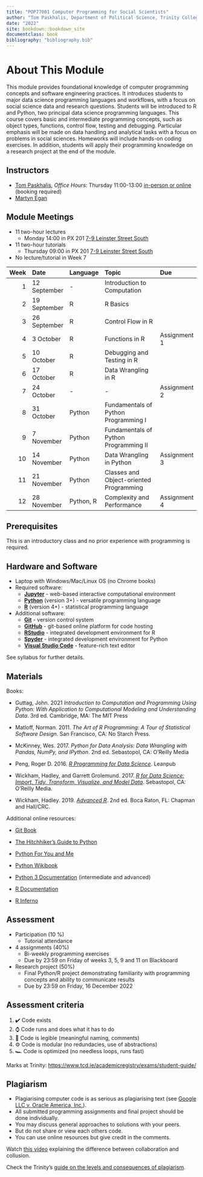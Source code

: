 ```yaml
---
title: "POP77001 Computer Programming for Social Scientists"
author: "Tom Paskhalis, Department of Political Science, Trinity College Dublin"
date: "2022"
site: bookdown::bookdown_site
documentclass: book
bibliography: "bibliography.bib"
---
```


# About This Module {-}

This module provides foundational knowledge of computer programming concepts and software engineering practices. It introduces students to major data science programming languages and workflows, with a focus on social science data and research questions. Students will be introduced to R and Python, two principal data science programming languages. This course covers basic and intermediate programming concepts, such as object types, functions, control flow, testing and debugging. Particular emphasis will be made on data handling and analytical tasks with a focus on problems in social sciences. Homeworks will include hands-on coding exercises. In addition, students will apply their programming knowledge on a research project at the end of the module.

## Instructors {-}

- [Tom Paskhalis](mailto:tom.paskhalis@tcd.ie), *Office Hours*: Thursday 11:00-13:00  [in-person or online](https://outlook.office365.com/owa/calendar/TomPaskhalis@TCDUD.onmicrosoft.com/bookings/) (booking required)
- [Martyn Egan](mailto:eganm9@tcd.ie)

## Module Meetings {-}

- 11 two-hour lectures
    - Monday 14:00 in PX 201 [7-9 Leinster Street South](https://www.tcd.ie/Maps/map.php?b=255)
- 11 two-hour tutorials
    - Thursday 09:00 in PX 201 [7-9 Leinster Street South](https://www.tcd.ie/Maps/map.php?b=255)
- No lecture/tutorial in Week 7

|   Week | Date         | Language   | Topic                                   | Due          |
|-------:|:-------------|:-----------|:----------------------------------------|:-------------|
|      1 | 12 September | -          | Introduction to Computation             |              |
|      2 | 19 September | R          | R Basics                                |              |
|      3 | 26 September | R          | Control Flow in R                       |              |
|      4 | 3 October    | R          | Functions in R                          | Assignment 1 |
|      5 | 10 October   | R          | Debugging and Testing in R              |              |
|      6 | 17 October   | R          | Data Wrangling in R                     |              |
|      7 | 24 October   | -          | -                                       | Assignment 2 |
|      8 | 31 October   | Python     | Fundamentals of Python Programming I    |              |
|      9 | 7 November   | Python     | Fundamentals of Python Programming II   |              |
|     10 | 14 November  | Python     | Data Wrangling in Python                | Assignment 3 |
|     11 | 21 November  | Python     | Classes and Object-oriented Programming |              |
|     12 | 28 November  | Python, R  | Complexity and Performance              | Assignment 4 |

## Prerequisites {-}

This is an introductory class and no prior experience with programming is required.

## Hardware and Software {-}

- Laptop with Windows/Mac/Linux OS (no Chrome books)
- Required software:
    - [**Jupyter**](https://jupyter.org/) - web-based interactive computational environment
    - [**Python**](https://www.python.org/) (version 3+) - versatile programming language
    - [**R**](https://cran.r-project.org/) (version 4+) - statistical programming language
- Additional software:
    - [**Git**](https://git-scm.com/) - version control system
    - [**GitHub**](https://github.com/) - git-based online platform for code hosting
    - [**RStudio**](https://www.rstudio.com/) - integrated development environment for R
    - [**Spyder**](https://www.spyder-ide.org/) - integrated development environment for Python
    - [**Visual Studio Code**](https://code.visualstudio.com/) - feature-rich text editor

See syllabus for further details.

## Materials {-}

Books:

- Guttag, John. 2021 *Introduction to Computation and Programming Using Python: With Application to Computational Modeling and Understanding Data*. 3rd ed. Cambridge, MA: The MIT Press

- Matloff, Norman. 2011. *The Art of R Programming: A Tour of Statistical Software Design*. San Francisco, CA: No Starch Press.

- McKinney, Wes. 2017. *Python for Data Analysis: Data Wrangling with Pandas, NumPy, and IPython*. 2nd ed. Sebastopol, CA: O'Reilly Media

- Peng, Roger D. 2016. [*R Programming for Data Science*](https://leanpub.com/rprogramming). Leanpub

- Wickham, Hadley, and Garrett Grolemund. 2017. [*R for Data Science: Import, Tidy, Transform, Visualize, and Model Data*](http://r4ds.had.co.nz/). Sebastopol, CA: O'Reilly Media.

- Wickham, Hadley. 2019. [*Advanced R*](http://adv-r.had.co.nz/). 2nd ed. Boca Raton, FL: Chapman and Hall/CRC.

Additional online resources:

- [Git Book](https://git-scm.com/book/en/v2)

- [The Hitchhiker's Guide to Python](https://docs.python-guide.org/)

- [Python For You and Me](https://pymbook.readthedocs.io/en/latest/)

- [Python Wikibook](https://en.wikibooks.org/wiki/Python_Programming)

- [Python 3 Documentation](https://docs.python.org/3/) (intermediate and advanced)

- [R Documentation](https://rdrr.io/)

- [R Inferno](https://www.burns-stat.com/pages/Tutor/R_inferno.pdf)

## Assessment

- Participation (10 %)
    - Tutorial attendance

- 4 assignments (40%)
    - Bi-weekly programming exercises
    - Due by 23:59 on Friday of weeks 3, 5, 9 and 11 on Blackboard

- Research project (50%)
    - Final Python/R project demonstrating familiarity with programming concepts and ability to communicate results
    - Due by 23:59 on Friday, 16 December 2022
    
## Assessment criteria {-}

1. ✔️ Code exists
2. ⌚ Code runs and does what it has to do
3. 📜 Code is legible (meaningful naming, comments)
4. ⚙️ Code is modular (no redundacies, use of abstractions)
5. 🏎️ Code is optimized (no needless loops, runs fast)

Marks at Trinity: [https://www.tcd.ie/academicregistry/exams/student-guide/](https://www.tcd.ie/academicregistry/exams/student-guide/)

## Plagiarism {-}

- Plagiarising computer code is as serious as plagiarising text (see [Google LLC v. Oracle America, Inc.](https://en.wikipedia.org/wiki/Google_LLC_v._Oracle_America%2C_Inc.)).
- All submitted programming assignments and final project should be done individually.
- You may discuss general approaches to solutions with your peers.
- But do not share or view each others code.
- You can use online resources but give credit in the comments.

Watch [this video](https://www.youtube.com/watch?v=kNr69r0BBaw) explaining the difference between collaboration and collusion.

Check the Trinity's [guide on the levels and consequences of plagiarism](https://libguides.tcd.ie/plagiarism/levels-and-consequences).
